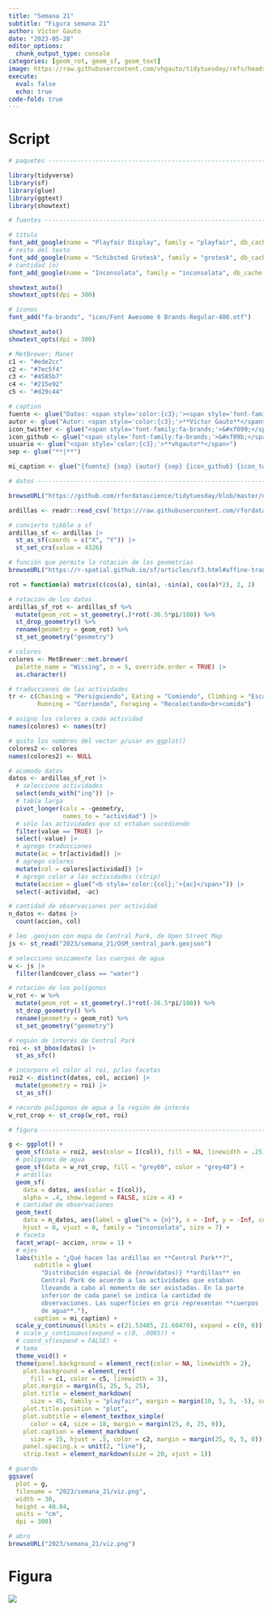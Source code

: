```yaml
---
title: "Semana 21"
subtitle: "Figura semana 21"
author: Víctor Gauto
date: "2023-05-28"
editor_options:
  chunk_output_type: console
categories: [geom_rot, geom_sf, geom_text]
image: https://raw.githubusercontent.com/vhgauto/tidytuesday/refs/heads/main/2023/semana_21/viz.png
execute:
  eval: false
  echo: true
code-fold: true
---
```



# Script

```r

# paquetes ----------------------------------------------------------------

library(tidyverse)
library(sf)
library(glue)
library(ggtext)
library(showtext)

# fuentes -----------------------------------------------------------------

# título
font_add_google(name = "Playfair Display", family = "playfair", db_cache = TRUE)
# resto del texto
font_add_google(name = "Schibsted Grotesk", family = "grotesk", db_cache = FALSE)
# cantidad (n)
font_add_google(name = "Inconsolata", family = "inconsolata", db_cache = FALSE)

showtext_auto()
showtext_opts(dpi = 300)

# íconos
font_add("fa-brands", "icon/Font Awesome 6 Brands-Regular-400.otf")

showtext_auto()
showtext_opts(dpi = 300)

# MetBrewer: Manet
c1 <- "#ede2cc"
c2 <- "#7ec5f4"
c3 <- "#4585b7"
c4 <- "#215e92"
c5 <- "#d29c44"

# caption
fuente <- glue("Datos: <span style='color:{c3};'><span style='font-family:mono;'>{{<b>tidytuesdayR</b>}}</span> semana 21</span>")
autor <- glue("Autor: <span style='color:{c3};'>**Víctor Gauto**</span>")
icon_twitter <- glue("<span style='font-family:fa-brands;'>&#xf099;</span>")
icon_github <- glue("<span style='font-family:fa-brands;'>&#xf09b;</span>")
usuario <- glue("<span style='color:{c3};'>**vhgauto**</span>")
sep <- glue("**|**")

mi_caption <- glue("{fuente} {sep} {autor} {sep} {icon_github} {icon_twitter} {usuario}")

# datos -------------------------------------------------------------------

browseURL("https://github.com/rfordatascience/tidytuesday/blob/master/data/2023/2023-05-23/readme.md")

ardillas <- readr::read_csv('https://raw.githubusercontent.com/rfordatascience/tidytuesday/master/data/2023/2023-05-23/squirrel_data.csv')

# convierto tibble a sf
ardillas_sf <- ardillas |> 
  st_as_sf(coords = c("X", "Y")) |> 
  st_set_crs(value = 4326)

# función que permite la rotación de las geometrías
browseURL("https://r-spatial.github.io/sf/articles/sf3.html#affine-transformations")

rot = function(a) matrix(c(cos(a), sin(a), -sin(a), cos(a)*2), 2, 2)

# rotación de los datos
ardillas_sf_rot <- ardillas_sf %>% 
  mutate(geom_rot = st_geometry(.)*rot(-36.5*pi/180)) %>%
  st_drop_geometry() %>%
  rename(geometry = geom_rot) %>%
  st_set_geometry("geometry")

# colores
colores <- MetBrewer::met.brewer(
  palette_name = "Wissing", n = 5, override.order = TRUE) |> 
  as.character()

# traducciones de las actividades
tr <- c(Chasing = "Persiguiendo", Eating = "Comiendo", Climbing = "Escalando",
        Running = "Corriendo", Foraging = "Recolectando<br>comida")

# asigno los colores a cada actividad
names(colores) <- names(tr)

# quito los nombres del vector p/usar en ggplot()
colores2 <- colores
names(colores2) <- NULL

# acomodo datos
datos <- ardillas_sf_rot |> 
  # selecciono actividades
  select(ends_with("ing")) |> 
  # tabla larga
  pivot_longer(cols = -geometry, 
               names_to = "actividad") |> 
  # sólo las actividades que sí estaban sucediendo
  filter(value == TRUE) |> 
  select(-value) |> 
  # agrego traducciones
  mutate(ac = tr[actividad]) |> 
  # agrego colores
  mutate(col = colores[actividad]) |> 
  # agrego color a las actividades (strip)
  mutate(accion = glue("<b style='color:{col};'>{ac}</span>")) |> 
  select(-actividad, -ac)

# cantidad de observaciones por actividad
n_datos <- datos |> 
  count(accion, col)

# leo .geojson con mapa de Central Park, de Open Street Map
js <- st_read("2023/semana_21/OSM_central_park.geojson")

# selecciono únicamente los cuerpos de agua
w <- js |> 
  filter(landcover_class == "water")

# rotación de los polígonos
w_rot <- w %>% 
  mutate(geom_rot = st_geometry(.)*rot(-36.5*pi/180)) %>%
  st_drop_geometry() %>%
  rename(geometry = geom_rot) %>%
  st_set_geometry("geometry")

# región de interés de Central Park
roi <- st_bbox(datos) |> 
  st_as_sfc()

# incorporo el color al roi, p/las facetas
roi2 <- distinct(datos, col, accion) |> 
  mutate(geometry = roi) |> 
  st_as_sf()

# recordo polígonos de agua a la región de interés
w_rot_crop <- st_crop(w_rot, roi)

# figura ------------------------------------------------------------------

g <- ggplot() +
  geom_sf(data = roi2, aes(color = I(col)), fill = NA, linewidth = .25) +
  # polígonos de agua
  geom_sf(data = w_rot_crop, fill = "grey60", color = "grey40") +
  # ardillas
  geom_sf(
    data = datos, aes(color = I(col)), 
    alpha = .4, show.legend = FALSE, size = 4) +
  # cantidad de observaciones
  geom_text(
    data = n_datos, aes(label = glue("n = {n}"), x = -Inf, y = -Inf, color = col),
    hjust = 0, vjust = 0, family = "inconsolata", size = 7) +
  # faceta
  facet_wrap(~ accion, nrow = 1) +
  # ejes
  labs(title = "¿Qué hacen las ardillas en **Central Park**?",
       subtitle = glue(
         "Distribución espacial de {nrow(datos)} **ardillas** en 
         Central Park de acuerdo a las actividades que estaban 
         llevando a cabo al momento de ser avistadas. En la parte 
         inferior de cada panel se indica la cantidad de 
         observaciones. Las superficies en gris representan **cuerpos 
         de agua**."),
       caption = mi_caption) +
  scale_y_continuous(limits = c(21.53485, 21.60479), expand = c(0, 0)) +
  # scale_y_continuous(expand = c(0, .0005)) +
  # coord_sf(expand = FALSE) +
  # tema
  theme_void() +
  theme(panel.background = element_rect(color = NA, linewidth = 2),
    plot.background = element_rect(
      fill = c1, color = c5, linewidth = 3),
    plot.margin = margin(5, 25, 5, 25),
    plot.title = element_markdown(
      size = 45, family = "playfair", margin = margin(10, 5, 5, -5), color = c4),
    plot.title.position = "plot",
    plot.subtitle = element_textbox_simple(
      color = c4, size = 18, margin = margin(25, 0, 25, 0)),
    plot.caption = element_markdown(
      size = 15, hjust = .5, color = c2, margin = margin(25, 0, 5, 0)),
    panel.spacing.x = unit(2, "line"),
    strip.text = element_markdown(size = 20, vjust = 1))

# guardo
ggsave(
  plot = g,
  filename = "2023/semana_21/viz.png",
  width = 30,
  height = 40.84,
  units = "cm",
  dpi = 300)

# abro
browseURL("2023/semana_21/viz.png")

```

# Figura

![](https://raw.githubusercontent.com/vhgauto/tidytuesday/refs/heads/main/2023/semana_21/viz.png)


